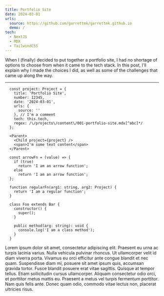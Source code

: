 ```yaml
---
title: Portfolio Site
date: 2024-03-01
urls:
  source: https://github.com/garrettmk/garrettmk.github.io
  demo: /
tech:
  - NextJS
  - MDX
  - TailwindCSS
---
```


When I (finally) decided to put together a portfolio site, I had no shortage of options to choose from when it came to the tech stack. In this post,
I'll explain why I made the choices I did, as well as some of the challenges that came up along the way.

---

```tsx
  const project: Project = {
    title: 'Portfolio Site',
    number: 12345,
    date: '2024-03-01',
    urls: {
      source: ''
    }, // I'm a comment
    tech: this.tech,
    regex: /\/projects\/content\/001-portfolio-site.mdx[^abc]*/
  };

  <Parent>
    <Child project={project} />
    <span>I'm some text content</span>
  </Parent>

  const arrowFn = (value) => {
    if (true)
      return 'I am an arrow function';
    else
      return 'I am an arrow function';
  };

  function regularFn(arg1: string, arg2: Project) {
    return 'I am a regular function';
  }

  class Foo extends Bar {
    constructor() {
      super();
    }

    public method(arg: string): void {
      console.log('I am a class method');
    }
  }
```

Lorem ipsum dolor sit amet, consectetur adipiscing elit. Praesent eu urna ac turpis lacinia varius. Nulla vehicula pulvinar rhoncus. Ut ullamcorper velit id diam viverra porta. Vivamus eu orci efficitur ante congue blandit et nec quam. Suspendisse diam mi, posuere sit amet ipsum quis, accumsan gravida tortor. Fusce blandit posuere erat vitae sagittis. Quisque at tempor tellus. Etiam sollicitudin cursus ullamcorper. Aliquam consectetur odio orci, et porttitor metus mattis eu. Praesent a metus vel turpis fermentum porttitor. Nam quis felis ante. Donec quam odio, commodo vitae lectus non, placerat ultricies risus.

